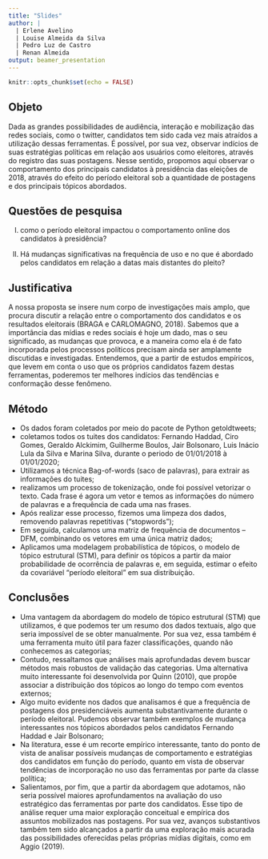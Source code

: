 ```yaml
---
title: "Slides"
author: |
  | Erlene Avelino 
  | Louise Almeida da Silva
  | Pedro Luz de Castro
  | Renan Almeida
output: beamer_presentation
---
```


```r
knitr::opts_chunk$set(echo = FALSE)
```

## Objeto

Dada as grandes possibilidades de audiência, interação e mobilização das redes sociais, como o twitter, candidatos tem sido cada vez mais atraídos a utilização dessas ferramentas. É possível, por sua vez, observar indícios de suas estratégias políticas em relação aos usuários como eleitores, através do registro das suas postagens. Nesse sentido, propomos aqui observar o comportamento dos principais candidatos à presidência das eleições de 2018, através do efeito do período eleitoral sob a quantidade de postagens e dos principais tópicos abordados. 

## Questões de pesquisa

I) como o período eleitoral impactou o comportamento online dos candidatos à presidência?

II) Há mudanças significativas na frequência de uso e no que é abordado pelos candidatos em relação a datas mais distantes do pleito?  

## Justificativa

A nossa proposta se insere num corpo de investigações mais amplo, que procura discutir a relação entre o comportamento dos candidatos e os resultados eleitorais (BRAGA e CARLOMAGNO, 2018). Sabemos que a importância das mídias e redes sociais é hoje um dado, mas o seu significado, as mudanças que provoca, e a maneira como ela é de fato incorporada pelos processos políticos precisam ainda ser amplamente discutidas e investigadas. Entendemos, que a partir de estudos empíricos, que levem em conta o uso que os próprios candidatos fazem destas ferramentas, poderemos ter melhores indícios das tendências e conformação desse fenômeno. 

## Método

- Os dados foram coletados por meio do pacote de Python getoldtweets;
- coletamos todos os tuites dos candidatos: Fernando Haddad, Ciro Gomes, Geraldo Alckimim, Guilherme Boulos, Jair Bolsonaro, Luis Inácio Lula da Silva e Marina Silva, durante o periodo de 01/01/2018 à 01/01/2020;
- Utilizamos a técnica Bag-of-words (saco de palavras), para extrair as informações do tuites;
- realizamos um processo de tokenização, onde foi possível vetorizar o texto. Cada frase é agora um vetor e temos as informações do número de palavras e a frequência de cada uma nas frases.
- Após realizar esse processo, fizemos uma limpeza dos dados, removendo palavras repetitivas (“stopwords”); 
- Em seguida, calculamos uma matriz de frequência de documentos – DFM, combinando os vetores em uma única matriz dados;
- Aplicamos uma modelagem probabilística de tópicos, o modelo de tópico estrutural (STM), para definir os tópicos a partir da maior probabilidade de ocorrência de palavras e, em seguida, estimar o efeito da covariável “período eleitoral” em sua distribuição.

## Conclusões

- Uma vantagem da abordagem do modelo de tópico estrutural (STM) que utilizamos, é que podemos ter um resumo dos dados textuais, algo que seria impossível de se obter manualmente. Por sua vez, essa também é uma ferramenta muito útil para fazer classificações, quando não conhecemos as categorias; 
- Contudo, ressaltamos que análises mais aprofundadas devem buscar métodos mais robustos de validação das categorias. Uma alternativa muito interessante foi desenvolvida por Quinn (2010), que propõe associar a distribuição dos tópicos ao longo do tempo com eventos externos;
- Algo muito evidente nos dados que analisamos é que a frequência de postagens dos presidenciáveis aumenta substantivamente durante o período eleitoral. Pudemos observar também exemplos de mudança interessantes nos tópicos abordados pelos candidatos Fernando Haddad e Jair Bolsonaro;
- Na literatura, esse é um recorte empírico interessante, tanto do ponto de vista de analisar possíveis mudanças de comportamento e estratégias dos candidatos em função do período, quanto em vista de observar tendências de incorporação no uso das ferramentas por parte da classe política;
- Salientamos, por fim, que a partir da abordagem que adotamos, não seria possível maiores aprofundamentos na avaliação do uso estratégico das ferramentas por parte dos candidatos. Esse tipo de análise requer uma maior exploração conceitual e empírica dos assuntos mobilizados nas postagens. Por sua vez, avanços substantivos também tem sido alcançados a partir da uma exploração mais acurada das possibilidades oferecidas pelas próprias mídias digitais, como em  Aggio (2019).



